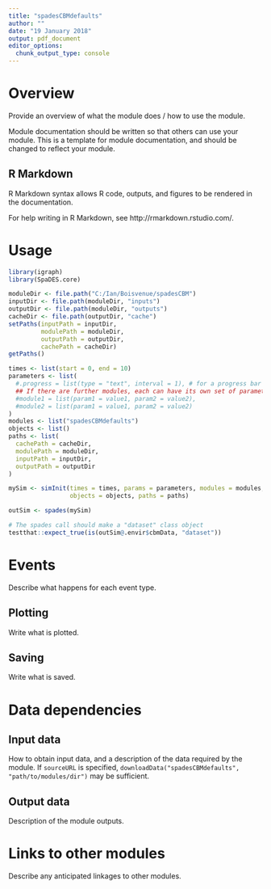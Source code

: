 ```yaml
---
title: "spadesCBMdefaults"
author: ""
date: "19 January 2018"
output: pdf_document
editor_options: 
  chunk_output_type: console
---
```


# Overview

Provide an overview of what the module does / how to use the module.

Module documentation should be written so that others can use your module.
This is a template for module documentation, and should be changed to reflect your module.

## R Markdown

R Markdown syntax allows R code, outputs, and figures to be rendered in the documentation.

For help writing in R Markdown, see http://rmarkdown.rstudio.com/.

# Usage

```r
library(igraph)
library(SpaDES.core)

moduleDir <- file.path("C:/Ian/Boisvenue/spadesCBM")
inputDir <- file.path(moduleDir, "inputs")
outputDir <- file.path(moduleDir, "outputs")
cacheDir <- file.path(outputDir, "cache")
setPaths(inputPath = inputDir, 
         modulePath = moduleDir, 
         outputPath = outputDir, 
         cachePath = cacheDir)
getPaths()

times <- list(start = 0, end = 10)
parameters <- list(
  #.progress = list(type = "text", interval = 1), # for a progress bar
  ## If there are further modules, each can have its own set of parameters:
  #module1 = list(param1 = value1, param2 = value2),
  #module2 = list(param1 = value1, param2 = value2)
)
modules <- list("spadesCBMdefaults")
objects <- list()
paths <- list(
  cachePath = cacheDir,
  modulePath = moduleDir,
  inputPath = inputDir,
  outputPath = outputDir
)

mySim <- simInit(times = times, params = parameters, modules = modules,
                 objects = objects, paths = paths)

outSim <- spades(mySim)
```

```r
# The spades call should make a "dataset" class object
testthat::expect_true(is(outSim@.envir$cbmData, "dataset"))
```
# Events

Describe what happens for each event type.

## Plotting

Write what is plotted.

## Saving

Write what is saved.

# Data dependencies

## Input data

How to obtain input data, and a description of the data required by the module.
If `sourceURL` is specified, `downloadData("spadesCBMdefaults", "path/to/modules/dir")` may be sufficient.

## Output data

Description of the module outputs.

# Links to other modules

Describe any anticipated linkages to other modules.

